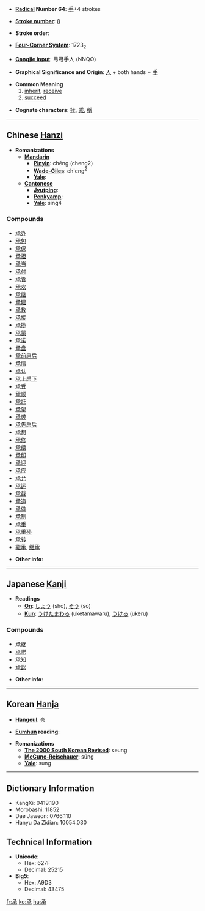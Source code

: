 * '''[[Wiktionary:Chinese radical index| Radical]] Number 64''': [[Wiktionary:Chinese radical index 手|手]]+4 strokes

* '''[[Wiktionary:Chinese total strokes index|Stroke number]]''': [[Wiktionary:Chinese total strokes index 8|8]]

* '''Stroke order''': 

* '''[[Wiktionary:Chinese four corner index|Four-Corner System]]''': 1723<sub>2</sub>

* '''[[Wiktionary:Chinese Cangjie index|Cangjie input]]''': 弓弓手人 (NNQO)

* '''Graphical Significance and Origin''': [[人]] + both hands + [[手]]

* '''Common Meaning'''
*# [[inherit]], [[receive]]
*# [[succeed]]

* '''Cognate characters''': [[拯]], [[乘]], [[稱]]

----

== Chinese [[Hanzi]] ==

* '''Romanizations'''
** '''[[Mandarin]]'''
*** '''[[Pinyin]]''': chéng (cheng2)
*** '''[[Wade-Giles]]''': ch'eng<sup>2</sup>
*** '''[[Yale]]''': 
** '''[[Cantonese]]'''
*** '''[[Jyutping]]''':
*** '''[[Penkyamp]]''': 
*** '''[[Yale]]''': sing4

===Compounds===
*[[承办]]
*[[承包]]
*[[承保]]
*[[承担]]
*[[承当]]
*[[承付]]
*[[承管]]
*[[承欢]]
*[[承继]]
*[[承建]]
*[[承教]]
*[[承接]]
*[[承揽]]
*[[承蒙]]
*[[承诺]]
*[[承盘]]
*[[承前启后]]
*[[承情]]
*[[承认]]
*[[承上启下]]
*[[承受]]
*[[承顺]]
*[[承托]]
*[[承望]]
*[[承袭]]
*[[承先启后]]
*[[承想]]
*[[承修]]
*[[承续]]
*[[承印]]
*[[承迎]]
*[[承应]]
*[[承允]]
*[[承运]]
*[[承载]]
*[[承造]]
*[[承做]]
*[[承制]]
*[[承重]]
*[[承重孙]]
*[[承转]]
*[[繼承]], [[继承]]

* '''Other info''': 

----

== Japanese [[Kanji]] ==

* '''Readings'''
** '''[[On]]''': [[しょう]] (shō), [[そう]] (sō)
** '''[[Kun]]''': [[うけたまわる]] (uketamawaru), [[うける]] (ukeru)

===Compounds===
*[[承継]]
*[[承諾]]
*[[承知]]
*[[承認]]

* '''Other info''':  

----

== Korean [[Hanja]] ==

* '''[[Hangeul]]''': [[승]]

* '''[[Eumhun]] reading''': 

* '''Romanizations'''
** '''[[The 2000 South Korean Revised Romanization|The 2000 South Korean Revised]]''': seung
** '''[[McCune-Reischauer]]''': sŭng
** '''[[Yale]]''': sung

----

== Dictionary Information ==

* KangXi: 0419.190
* Morobashi: 11852
* Dae Jaweon: 0766.110
* Hanyu Da Zidian: 10054.030

== Technical Information ==

* '''Unicode''':
** Hex: 627F
** Decimal: 25215
* '''Big5''':
** Hex: A9D3
** Decimal: 43475

[[fr:承]]
[[ko:承]]
[[hu:承]]